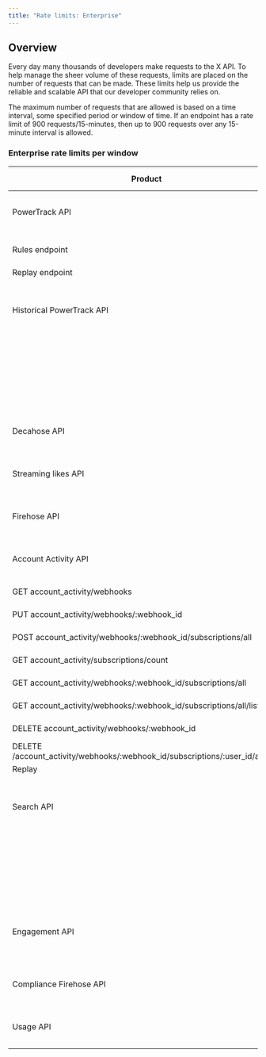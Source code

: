 ```yaml
---
title: "Rate limits: Enterprise"
---
```


## Overview


Every day many thousands of developers make requests to the X API. To help manage the sheer volume of these requests, limits are placed on the number of requests that can be made. These limits help us provide the reliable and scalable API that our developer community relies on. 

The maximum number of requests that are allowed is based on a time interval, some specified period or window of time. If an endpoint has a rate limit of 900 requests/15-minutes, then up to 900 requests over any 15-minute interval is allowed. 

### Enterprise rate limits per window

| Product | Endpoint | Rate limit |
| --- | --- | --- |
| PowerTrack API | Streaming endpoint | 60 requests per minute |
| Rules endpoint | 60 requests per minute aggregated across all /rules endpoints |
| Replay endpoint | 5 requests per 5 minutes |
| Historical PowerTrack API |     | 60 Jobs can be created per (UTC) day. |
|     | 30 Jobs can be created per hour. |
|     | 2 Jobs can be estimating concurrently. |
|     | 2 Jobs can be running concurrently. |
| Decahose API |     | 10 requests per minute |
| Streaming likes API |     | 10 requests per minute |
| Firehose API |     | 10 requests per minute |
| Account Activity API | POST account_activity/webhooks | 15 requests per 15 minutes |
| GET account_activity/webhooks | 15 requests per 15 minutes |
| PUT account\_activity/webhooks/:webhook\_id | 15 requests per 15 minutes |
| POST account\_activity/webhooks/:webhook\_id/subscriptions/all | 500 requests per 15 minutes |
| GET account_activity/subscriptions/count | 15 requests per 15 minutes |
| GET account\_activity/webhooks/:webhook\_id/subscriptions/all | 500 requests per 15 minutes |
| GET account\_activity/webhooks/:webhook\_id/subscriptions/all/list | 50 requests per 15 minutes |
| DELETE account\_activity/webhooks/:webhook\_id | 15 requests per 15 minutes |
| DELETE /account\_activity/webhooks/:webhook\_id/subscriptions/:user_id/all.json | 500 requests per 15 minutes |
| Replay | 5 requests per 15 minutes |
| Search API |     | Per minute rate limit will vary by contract |
|     | 20 requests per second aggregated across either the 30 day data and counts endpoints, or across the full-archive data and counts endpoints |
| Engagement API |     | Per minute rate limit will vary by contract |
| Compliance Firehose API |     | 10 requests per minute |
| Usage API |     | 2 requests per minute |
